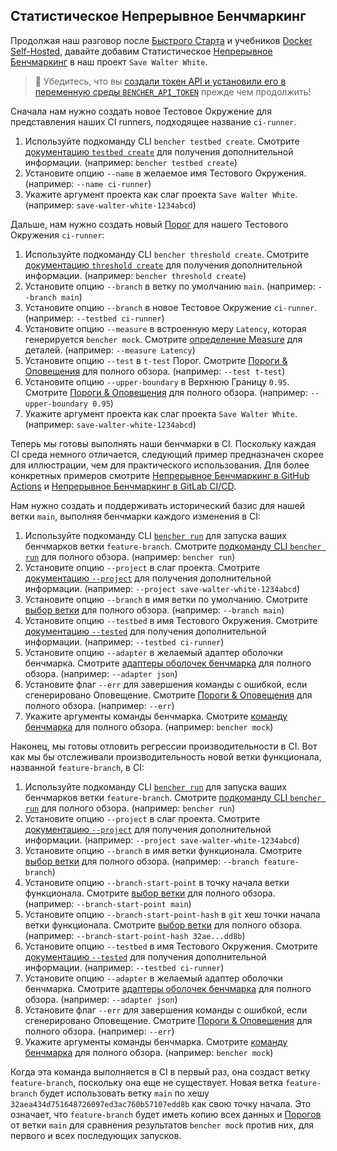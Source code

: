 
## Статистическое Непрерывное Бенчмаркинг

Продолжая наш разговор после
[Быстрого Старта][quick start] и учебников [Docker Self-Hosted][docker self-hosted],
давайте добавим Статистическое [Непрерывное Бенчмаркинг][continuous benchmarking] в наш проект `Save Walter White`.

> 🐰 Убедитесь, что вы
> [создали токен API и установили его в переменную среды `BENCHER_API_TOKEN`][create an api token]
> прежде чем продолжить!

Сначала нам нужно создать новое Тестовое Окружение для представления наших CI runners, подходящее название `ci-runner`.

<TestbedCreate />

1. Используйте подкоманду CLI `bencher testbed create`.
   Смотрите [документацию `testbed create`][testbed create] для получения дополнительной информации.
   (например: `bencher testbed create`)
2. Установите опцию `--name` в желаемое имя Тестового Окружения.
   (например: `--name ci-runner`)
3. Укажите аргумент проекта как слаг проекта `Save Walter White`.
   (например: `save-walter-white-1234abcd`)

Дальше, нам нужно создать новый [Порог][thresholds] для нашего Тестового Окружения `ci-runner`:

<ThresholdCreateStatistical />

1. Используйте подкоманду CLI `bencher threshold create`.
   Смотрите [документацию `threshold create`][threshold create] для получения дополнительной информации.
   (например: `bencher threshold create`)
2. Установите опцию `--branch` в ветку по умолчанию `main`.
   (например: `--branch main`)
3. Установите опцию `--branch` в новое Тестовое Окружение `ci-runner`.
   (например: `--testbed ci-runner`)
4. Установите опцию `--measure` в встроенную меру `Latency`, которая генерируется `bencher mock`.
   Смотрите [определение Measure][measure] для деталей.
   (например: `--measure Latency`)
5. Установите опцию `--test` в `t-test` Порог.
   Смотрите [Пороги & Оповещения][t-test] для полного обзора.
   (например: `--test t-test`)
6. Установите опцию `--upper-boundary` в Верхнюю Границу `0.95`.
   Смотрите [Пороги & Оповещения][t-test upper boundary] для полного обзора.
   (например: `--upper-boundary 0.95`)
7. Укажите аргумент проекта как слаг проекта `Save Walter White`.
   (например: `save-walter-white-1234abcd`)

Теперь мы готовы выполнять наши бенчмарки в CI.
Поскольку каждая CI среда немного отличается,
следующий пример предназначен скорее для иллюстрации, чем для практического использования.
Для более конкретных примеров смотрите [Непрерывное Бенчмаркинг в GitHub Actions][github actions]
и [Непрерывное Бенчмаркинг в GitLab CI/CD][gitlab ci/cd].

Нам нужно создать и поддерживать исторический базис для нашей ветки `main`, выполняя бенчмарки каждого изменения в CI:

<RunMainStatistical />

1. Используйте подкоманду CLI <code><a href="/docs/ru/explanation/bencher-run/">bencher run</a></code>
   для запуска ваших бенчмарков ветки `feature-branch`.
   Смотрите [подкоманду CLI `bencher run`][bencher run] для полного обзора.
   (например: `bencher run`)
2. Установите опцию `--project` в слаг проекта.
   Смотрите [документацию `--project`][project option] для получения дополнительной информации.
   (например: `--project save-walter-white-1234abcd`)
3. Установите опцию `--branch` в имя ветки по умолчанию.
   Смотрите [выбор ветки][branch selection branch] для полного обзора.
   (например: `--branch main`)
4. Установите опцию `--testbed` в имя Тестового Окружения.
   Смотрите [документацию `--tested`][testbed option] для получения дополнительной информации.
   (например: `--testbed ci-runner`)
5. Установите опцию `--adapter` в желаемый адаптер оболочки бенчмарка.
   Смотрите [адаптеры оболочек бенчмарка][adapters] для полного обзора.
   (например: `--adapter json`)
6. Установите флаг `--err` для завершения команды с ошибкой, если сгенерировано Оповещение.
   Смотрите [Пороги & Оповещения][alerts] для полного обзора.
   (например: `--err`)
7. Укажите аргументы команды бенчмарка.
   Смотрите [команду бенчмарка][command argument] для полного обзора.
   (например: `bencher mock`)

Наконец, мы готовы отловить регрессии производительности в CI.
Вот как мы бы отслеживали производительность новой ветки функционала, названной `feature-branch`, в CI:

<RunFeatureStatistical />

1. Используйте подкоманду CLI <code><a href="/docs/ru/explanation/bencher-run/">bencher run</a></code>
   для запуска ваших бенчмарков ветки `feature-branch`.
   Смотрите [подкоманду CLI `bencher run`][bencher run] для полного обзора.
   (например: `bencher run`)
2. Установите опцию `--project` в слаг проекта.
   Смотрите [документацию `--project`][project option] для получения дополнительной информации.
   (например: `--project save-walter-white-1234abcd`)
3. Установите опцию `--branch` в имя ветки функционала.
   Смотрите [выбор ветки][branch selection branch] для полного обзора.
   (например: `--branch feature-branch`)
4. Установите опцию `--branch-start-point` в точку начала ветки функционала.
   Смотрите [выбор ветки][branch selection start point] для полного обзора.
   (например: `--branch-start-point main`)
5. Установите опцию `--branch-start-point-hash` в `git` хеш точки начала ветки функционала.
   Смотрите [выбор ветки][branch selection start point hash] для полного обзора.
   (например: `--branch-start-point-hash 32ae...dd8b`)
6. Установите опцию `--testbed` в имя Тестового Окружения.
   Смотрите [документацию `--tested`][testbed option] для получения дополнительной информации.
   (например: `--testbed ci-runner`)
7. Установите опцию `--adapter` в желаемый адаптер оболочки бенчмарка.
   Смотрите [адаптеры оболочек бенчмарка][adapters] для полного обзора.
   (например: `--adapter json`)
8. Установите флаг `--err` для завершения команды с ошибкой, если сгенерировано Оповещение.
   Смотрите [Пороги & Оповещения][alerts] для полного обзора.
   (например: `--err`)
9. Укажите аргументы команды бенчмарка.
   Смотрите [команду бенчмарка][command argument] для полного обзора.
   (например: `bencher mock`)

Когда эта команда выполняется в CI в первый раз,
она создаст ветку `feature-branch`, поскольку она еще не существует.
Новая ветка `feature-branch` будет использовать ветку `main`
по хешу `32aea434d751648726097ed3ac760b57107edd8b` как свою точку начала.
Это означает, что `feature-branch` будет иметь копию всех данных и [Порогов][thresholds]
от ветки `main` для сравнения результатов `bencher mock` против них,
для первого и всех последующих запусков.

[quick start]: /docs/ru/tutorial/quick-start/
[docker self-hosted]: /docs/ru/tutorial/docker/
[continuous benchmarking]: /docs/ru/explanation/continuous-benchmarking/
[create an api token]: /docs/ru/tutorial/quick-start/#create-an-api-token
[testbed create]: /docs/ru/api/projects/testbeds/#post-v0projectsprojecttestbeds
[thresholds]: /docs/ru/explanation/thresholds/
[threshold create]: /docs/ru/api/projects/thresholds/#post-v0projectsprojectthresholds
[measure]: /docs/ru/explanation/benchmarking/#measures
[t-test]: /docs/ru/explanation/thresholds/#t-test-thresholds
[t-test upper boundary]: /docs/ru/explanation/thresholds/#t-test-threshold-upper-boundary
[github actions]: /docs/ru/how-to/github-actions/
[gitlab ci/cd]: /docs/ru/how-to/gitlab-ci-cd/
[bencher run]: /docs/ru/explanation/bencher-run/
[project option]: /docs/ru/explanation/bencher-run/#--project-project
[branch selection branch]: /docs/ru/explanation/branch-selection/#--branch-branch
[testbed option]: /docs/ru/explanation/bencher-run/#--testbed-testbed
[adapters]: /docs/ru/explanation/adapters/
[alerts]: /docs/ru/explanation/thresholds/#alerts
[command argument]: /docs/ru/explanation/bencher-run/#benchmark-command
[branch selection start point]: /docs/ru/explanation/branch-selection/#--branch-start-point-branch
[branch selection start point hash]: /docs/ru/explanation/branch-selection/#--branch-start-point-hash-hash